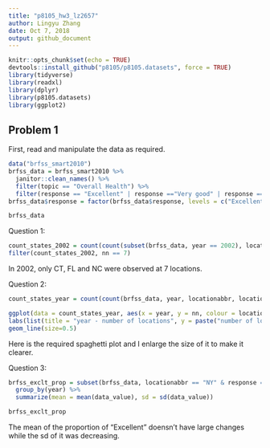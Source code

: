 ```yaml
---
title: "p8105_hw3_lz2657"
author: Lingyu Zhang
date: Oct 7, 2018
output: github_document
---
```


```r
knitr::opts_chunk$set(echo = TRUE)
devtools::install_github("p8105/p8105.datasets", force = TRUE)
library(tidyverse)
library(readxl)
library(dplyr)
library(p8105.datasets)
library(ggplot2)
```

## Problem 1

First, read and manipulate the data as required.

```r
data("brfss_smart2010")
brfss_data = brfss_smart2010 %>%
  janitor::clean_names() %>%
  filter(topic == "Overall Health") %>%
  filter(response == "Excellent" | response =="Very good" | response == "Good" | response == "Fair" | response =="Poor")
brfss_data$response = factor(brfss_data$response, levels = c("Excellent", "Very good", "Good", "Fair", "Poor"))

brfss_data
```

Question 1:
```r
count_states_2002 = count(count(subset(brfss_data, year == 2002), locationabbr, locationdesc), locationabbr)
filter(count_states_2002, nn == 7)
```

In 2002, only CT, FL and NC were observed at 7 locations.

Question 2:
```r
count_states_year = count(count(brfss_data, year, locationabbr, locationdesc), year, locationabbr)

ggplot(data = count_states_year, aes(x = year, y = nn, colour = locationabbr)) +
labs(list(title = "year - number of locations", y = paste("number of locations"))) + 
geom_line(size=0.5)
```

Here is the required spaghetti plot and I enlarge the size of it to make it clearer.

Question 3:
```r
brfss_exclt_prop = subset(brfss_data, locationabbr == "NY" & response == "Excellent" & (year == 2002 | year == 2006 | year == 2010)) %>%
  group_by(year) %>%
  summarize(mean = mean(data_value), sd = sd(data_value))

brfss_exclt_prop
```

The mean of the proportion of "Excellent" doensn't have large changes while the sd of it was decreasing.

